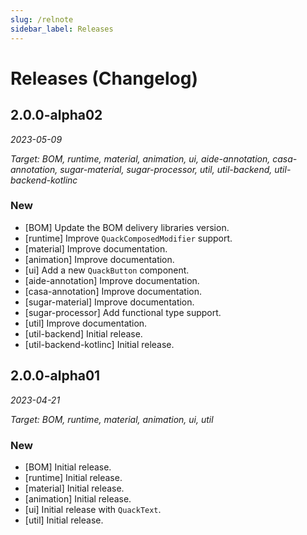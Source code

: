 ```yaml
---
slug: /relnote
sidebar_label: Releases
---
```


# Releases (Changelog)

## 2.0.0-alpha02

*2023-05-09*

*Target: BOM, runtime, material, animation, ui,
aide-annotation, casa-annotation, sugar-material, sugar-processor,
util, util-backend, util-backend-kotlinc*

### New

- [BOM] Update the BOM delivery libraries version.
- [runtime] Improve `QuackComposedModifier` support.
- [material] Improve documentation.
- [animation] Improve documentation.
- [ui] Add a new `QuackButton` component.
- [aide-annotation] Improve documentation.
- [casa-annotation] Improve documentation.
- [sugar-material] Improve documentation.
- [sugar-processor] Add functional type support.
- [util] Improve documentation.
- [util-backend] Initial release.
- [util-backend-kotlinc] Initial release.

## 2.0.0-alpha01

*2023-04-21*

*Target: BOM, runtime, material, animation, ui, util*

### New

- [BOM] Initial release.
- [runtime] Initial release.
- [material] Initial release.
- [animation] Initial release.
- [ui] Initial release with `QuackText`.
- [util] Initial release.
